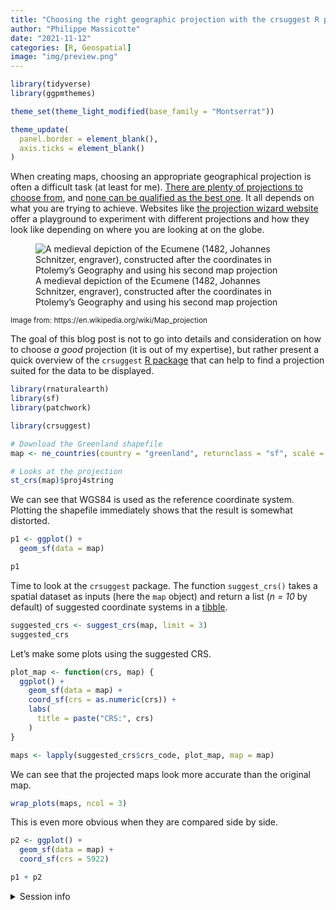 ```yaml
---
title: "Choosing the right geographic projection with the crsuggest R package"
author: "Philippe Massicotte"
date: "2021-11-12"
categories: [R, Geospatial]
image: "img/preview.png"
---
```


```r
library(tidyverse)
library(ggpmthemes)

theme_set(theme_light_modified(base_family = "Montserrat"))

theme_update(
  panel.border = element_blank(),
  axis.ticks = element_blank()
)
```

When creating maps, choosing an appropriate geographical projection is often a difficult task (at least for me). [There are plenty of projections to choose from](https://www.geo-projections.com/), and [none can be qualified as the best one](https://www.axismaps.com/guide/map-projections). It all depends on what you are trying to achieve. Websites like [the projection wizard website](https://projectionwizard.org/) offer a playground to experiment with different projections and how they look like depending on where you are looking at on the globe.

![A medieval depiction of the Ecumene (1482, Johannes Schnitzer, engraver), constructed after the coordinates in Ptolemy's Geography and using his second map projection](img/preview.png)

<small>Image from: https://en.wikipedia.org/wiki/Map_projection</small>

The goal of this blog post is not to go into details and consideration on how to choose *a good* projection (it is out of my expertise), but rather present a quick overview of the `crsuggest` [R package](https://github.com/walkerke/crsuggest) that can help to find a projection suited for the data to be displayed.

```r
library(rnaturalearth)
library(sf)
library(patchwork)

library(crsuggest)
```

```r
# Download the Greenland shapefile
map <- ne_countries(country = "greenland", returnclass = "sf", scale = "medium")

# Looks at the projection
st_crs(map)$proj4string
```

We can see that WGS84 is used as the reference coordinate system. Plotting the shapefile immediately shows that the result is somewhat distorted.

```r
p1 <- ggplot() +
  geom_sf(data = map)

p1
```

Time to look at the `crsuggest` package. The function `suggest_crs()` takes a spatial dataset as inputs (here the `map` object) and return a list (*n = 10* by default) of suggested coordinate systems in a [tibble](https://tibble.tidyverse.org/).

```r
suggested_crs <- suggest_crs(map, limit = 3)
suggested_crs
```

Let's make some plots using the suggested CRS.

```r
plot_map <- function(crs, map) {
  ggplot() +
    geom_sf(data = map) +
    coord_sf(crs = as.numeric(crs)) +
    labs(
      title = paste("CRS:", crs)
    )
}

maps <- lapply(suggested_crs$crs_code, plot_map, map = map)
```

We can see that the projected maps look more accurate than the original map.

```r
wrap_plots(maps, ncol = 3)
```

This is even more obvious when they are compared side by side.

```r
p2 <- ggplot() +
  geom_sf(data = map) +
  coord_sf(crs = 5922)

p1 + p2
```

<details>
  
<summary>Session info</summary>

```r
## Reproducibility info
options(width = 120)
devtools::session_info()
```

</details>
